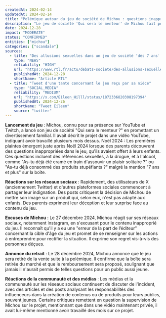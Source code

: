 ```yaml
---
createdAt: 2024-02-14
updatedAt: 2024-02-14
title: "Polémique autour du jeu de société de Michou : questions inappropriées pour enfants"
description: "Le jeu de société 'Qui sera le menteur' de Michou fait polémique en raison de questions à caractère sexuel jugées inappropriées pour des enfants de 7 ans"
date: 2024-12-28
impact: "MODERATE"
status: "CONFIRMED"
entities: ["michou"]
categories: ["scandale"]
sources:
  - title: "Des allusions sexuelles dans un jeu de société 'dès 7 ans' : le YouTubeur Michou fait polémique et plaide 'l'erreur' d'édition"
    type: "NEWS"
    reliability: "HIGH"
    url: "https://www.rtl.fr/actu/debats-societe/des-allusions-sexuelles-dans-un-jeu-de-societe-des-7-ans-le-youtubeur-michou-fait-polemique-et-plaide-l-erreur-7900455638"
    publishedAt: 2024-12-28
    shortName: "Article RTL"
  - title: "Tweet d'une tante concernant le jeu reçu par sa nièce"
    type: "SOCIAL_MEDIA"
    reliability: "MEDIUM"
    url: "https://x.com/Eileen_Hilll/status/1872336820308197394"
    publishedAt: 2024-12-26
    shortName: "Tweet Eileen"
    source: "twitter"
---
```


**Lancement du jeu** : Michou, connu pour sa présence sur YouTube et Twitch, a lancé son jeu de société "Qui sera le menteur ?" en promettant un divertissement familial. Il avait décrit le projet dans une vidéo YouTube, indiquant avoir travaillé plusieurs mois dessus.
Noël 2024 : Les premières plaintes émergent juste après Noël 2024 lorsque des parents découvrent des questions inappropriées dans le jeu, qu'ils avaient offert à leurs enfants. Ces questions incluent des références sexuelles, à la drogue, et à l'alcool, comme "As-tu déjà été cramé en train d'assouvir un plaisir solitaire ?" ou "As-tu déjà consommé des produits stupéfiants ?" malgré la mention "7 ans et plus" sur la boîte.

**Réactions sur les réseaux sociaux** : Rapidement, des utilisateurs de X (anciennement Twitter) et d'autres plateformes sociales commencent à partager leur indignation. Des posts critiquent la décision de Michou de mettre son image sur un produit qui, selon eux, n'est pas adapté aux enfants. Des parents expriment leur déception et leur surprise face au contenu du jeu.

**Excuses de Michou** : Le 27 décembre 2024, Michou réagit sur ses réseaux sociaux, notamment Instagram, en s'excusant pour le contenu inapproprié du jeu. Il reconnaît qu'il y a eu une "erreur de la part de l’éditeur" concernant la cible d'âge du jeu et promet de se renseigner sur les actions à entreprendre pour rectifier la situation. Il exprime son regret vis-à-vis des personnes déçues.

**Annonce du retrait** : Le 28 décembre 2024, Michou annonce que le jeu sera retiré de la vente suite à la polémique. Il confirme que la boîte sera retirée du marché et que le remboursement sera proposé, soulignant que jamais il n'aurait permis de telles questions pour un public aussi jeune.

**Réactions de la communauté et des médias** : Les médias et la communauté sur les réseaux sociaux continuent de discuter de l'incident, avec des articles et des posts analysant les responsabilités des influenceurs dans la création de contenus ou de produits pour leurs publics, souvent jeunes. Certains critiques remettent en question la supervision de Michou sur le projet, mentionnant que dans une vidéo maintenant privée, il avait lui-même mentionné avoir travaillé des mois sur ce projet.


<Tweet id="1872336820308197394" />


<Tweet id="1872753338594541950" />

